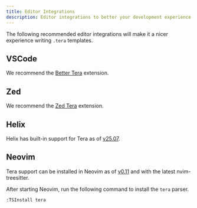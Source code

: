 ```yaml
---
title: Editor Integrations
description: Editor integrations to better your development experience.
---
```


The following recommended editor integrations will make it a nicer experience
writing `.tera` templates.

## VSCode

We recommend the [Better
Tera](https://marketplace.visualstudio.com/items?itemName=uncenter.better-tera)
extension.

## Zed

We recommend the [Zed Tera](https://github.com/uncenter/zed-tera#installation)
extension.

## Helix

Helix has built-in support for Tera as of
[v25.07](https://github.com/helix-editor/helix/releases/tag/25.07).

## Neovim

Tera support can be installed in Neovim as of
[v0.11](https://github.com/neovim/neovim/releases/tag/v0.11.0) and with the
latest nvim-treesitter.

After starting Neovim, run the following command to install the `tera` parser.

```console title="nvim"
:TSInstall tera
```
